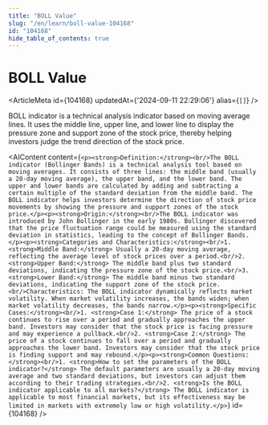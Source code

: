 ```yaml
---
title: "BOLL Value"
slug: "/en/learn/boll-value-104168"
id: "104168"
hide_table_of_contents: true
---
```



# BOLL Value

<ArticleMeta id={104168} updatedAt={'2024-09-11 22:29:06'} alias={`[]`} />
<div className='border-solid border-b border-t-0 my-4 border-[var(--ifm-color-gray-300)]' />

BOLL indicator is a technical analysis indicator based on moving average lines. It uses the middle line, upper line, and lower line to display the pressure zone and support zone of the stock price, thereby helping investors judge the trend direction of the stock price.

<AIContent content={`<p><strong>Definition:</strong><br/>The BOLL indicator (Bollinger Bands) is a technical analysis tool based on moving averages. It consists of three lines: the middle band (usually a 20-day moving average), the upper band, and the lower band. The upper and lower bands are calculated by adding and subtracting a certain multiple of the standard deviation from the middle band. The BOLL indicator helps investors determine the direction of stock price movements by showing the pressure and support zones of the stock price.</p><p><strong>Origin:</strong><br/>The BOLL indicator was introduced by John Bollinger in the early 1980s. Bollinger discovered that the price fluctuation range could be measured using the standard deviation in statistics, leading to the concept of Bollinger Bands.</p><p><strong>Categories and Characteristics:</strong><br/>1. <strong>Middle Band:</strong> Usually a 20-day moving average, reflecting the average level of stock prices over a period.<br/>2. <strong>Upper Band:</strong> The middle band plus two standard deviations, indicating the pressure zone of the stock price.<br/>3. <strong>Lower Band:</strong> The middle band minus two standard deviations, indicating the support zone of the stock price.<br/>Characteristics: The BOLL indicator dynamically reflects market volatility. When market volatility increases, the bands widen; when market volatility decreases, the bands narrow.</p><p><strong>Specific Cases:</strong><br/>1. <strong>Case 1:</strong> The price of a stock continues to rise over a period and gradually approaches the upper band. Investors may consider that the stock price is facing pressure and may experience a pullback.<br/>2. <strong>Case 2:</strong> The price of a stock continues to fall over a period and gradually approaches the lower band. Investors may consider that the stock price is finding support and may rebound.</p><p><strong>Common Questions:</strong><br/>1. <strong>How to set the parameters of the BOLL indicator?</strong> The default parameters are usually a 20-day moving average and two standard deviations, but investors can adjust them according to their trading strategies.<br/>2. <strong>Is the BOLL indicator applicable to all markets?</strong> The BOLL indicator is applicable to most financial markets, but its effectiveness may be limited in markets with extremely low or high volatility.</p>`} id={104168} />
